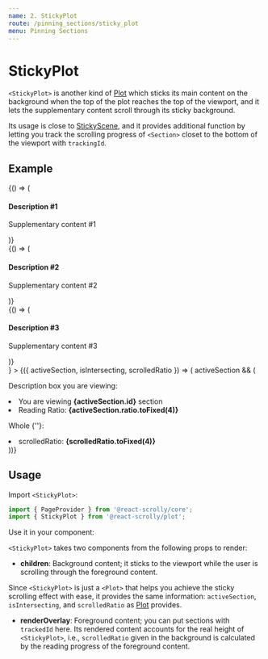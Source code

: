 ```yaml
---
name: 2. StickyPlot
route: /pinning_sections/sticky_plot
menu: Pinning Sections
---
```





# StickyPlot

`<StickyPlot>` is another kind of [Plot](/scroll_tracking/plot) which sticks its main content on the background when the top of the plot reaches the top of the viewport,
and it lets the supplementary content scroll through its sticky background.

Its usage is close to [StickyScene](/pinning_sections/sticky_scene),
and it provides additional function by letting you track the scrolling progress of `<Section>` closet to the bottom of the viewport with `trackingId`.

## Example
<Playground>
  <PageProvider>
    <StickyPlot
      color={defaultColors.gray}
      renderOverlay={
        <React.Fragment>
          <Section trackingId="DESC-1" style={{ height: '80vh', position: 'relative' }}>
            {() => (
              <DescriptionBox color={defaultColors.gray}>
                <h4>Description #1</h4>
                <p>Supplementary content #1</p>
              </DescriptionBox>
            )}
          </Section>
          <Section trackingId="DESC-2" style={{ height: '80vh', position: 'relative' }}>
            {() => (
              <DescriptionBox color={defaultColors.red}>
                <h4>Description #2</h4>
                <p>Supplementary content #2</p>
              </DescriptionBox>
            )}
          </Section>
          <Section trackingId="DESC-3" style={{ height: '80vh', position: 'relative' }}>
            {() => (
              <DescriptionBox color={defaultColors.blue}>
                <h4>Description #3</h4>
                <p>Supplementary content #3</p>
              </DescriptionBox>
            )}
          </Section>
        </React.Fragment>
      }
    >
      {({ activeSection, isIntersecting, scrolledRatio }) => (
        activeSection && (
          <CenterBox>
            <p>Description box you are viewing:</p>
            <li>You are viewing <b>{activeSection.id}</b> section</li>
            <li>Reading Ratio: <b>{activeSection.ratio.toFixed(4)}</b></li>
            <p>Whole {'<Plot>'}:</p>
            <li>scrolledRatio: <b>{scrolledRatio.toFixed(4)}</b></li>
          </CenterBox>
      ))}
    </StickyPlot>
  </PageProvider>
</Playground>

## Usage


Import `<StickyPlot>`:
```jsx
import { PageProvider } from '@react-scrolly/core';
import { StickyPlot } from '@react-scrolly/plot';
```

Use it in your component:

`<StickyPlot>` takes two components from the following props to render:

- **children**:
Background content; it sticks to the viewport while the user is scrolling through the foreground content.

Since `<StickyPlot>` is just a `<Plot>` that helps you achieve the sticky scrolling effect with ease,
it provides the same information: `activeSection`, `isIntersecting`, and `scrolledRatio` as [Plot](/scroll_tracking/plot#properties) provides.

- **renderOverlay**: Foreground content; you can put sections with `trackedId` here.
Its rendered content accounts for the real height of `<StickyPlot>`, i.e., `scrolledRatio` given in the background is calculated by the reading progress of the foreground content.
